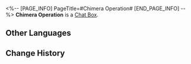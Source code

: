 <%-- [PAGE_INFO]
PageTitle=#Chimera Operation#
[END_PAGE_INFO] --%>
{{Item Infobox
|id          = 220008
|image       = Item Chimera Operation.png{{subst:void|<!--$UPLOAD:<<SpriteOutput/ItemFigures/ChatBubble/220008.png>-<Item Chimera Operation.png>-<Item Icons>>-->}}
|type        = Chat Box
|invCategory = 
|rarity      = 4
|effect      = 
|description = Chat Box for Message and Chat. Once obtained, they can be used in the Message or Chat functions
|source1     = [[Chat Box obtained from "The Awooo Firm" event]]
}}
{{Description|Hey, Chimera Squad! Ready for the intense work up ahead? Don't forget our duty mission no matter what: Act the fastest, execute the swiftest, use your strengths to the max, and don't stop polishing your work till perfection hits! Keep that motivation high! I've prepared some suuuuuper awesome rewards for you!}}
'''Chimera Operation''' is a [[Chat Box]].

==Other Languages==
{{Other Languages
|en   = Chimera Operation
|zhs  = 奇美拉大行动
|zht  = 奇美拉大行動
|ja   = キメラ大作戦
|ko   = 우당탕탕 키메라 대작전
|es   = Operación Quimera
|fr   = Opération Chimère
|ru   = Операция «Химера»
|th   = ปฏิบัติการไคเมร่า
|vi   = Chiến Dịch Chimera
|de   = Operation Chimäre
|id   = Operasi Besar Chimera
|pt   = Operação Quimera
}}

==Change History==
{{Change History|3.1}}